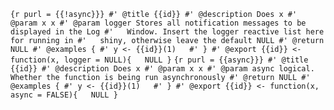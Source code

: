 ```{r purl = {{!async}}}
#' @title {{id}}
#' @description Does x
#' @param x x
#' @param logger Stores all notification messages to be displayed in the Log
#'   Window. Insert the logger reactive list here for running in
#'   shiny, otherwise leave the default NULL
#' @return NULL
#' @examples {
#' y <- {{id}}(1)  
#' }
#' @export
{{id}} <- function(x, logger = NULL){
  NULL
}
```
```{r purl = {{async}}}
#' @title {{id}}
#' @description Does x
#' @param x x
#' @param async logical. Whether the function is being run asynchronously
#' @return NULL
#' @examples {
#' y <- {{id}}(1)  
#' }
#' @export
{{id}} <- function(x, async = FALSE){
  NULL
}
```
